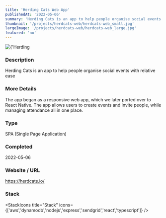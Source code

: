 ```yaml
---
title: 'Herding Cats Web App'
publishedAt: '2022-05-06'
summary: 'Herding Cats is an app to help people organise social events with relative ease'
thumbnail: '/projects/herdcats-web/herdcats-web_small.jpg'
largeImage: '/projects/herdcats-web/herdcats-web_large.jpg'
featured: 'no'
---
```


<div className="relative w-full h-[400px] sm:h-[600px] md:h-[760px] lg:h-[920px]">
  <Image
    alt={'Herding Cats Web App'}
    src={'/projects/herdcats-web/herdcats-web.jpg'}
    sizes="(max-width: 640px) 100%, 100%"
    fill={true}
    priority
    style={{
      objectFit: 'contain'
    }}
  />
</div>

### Description

Herding Cats is an app to help people organise social events with relative ease

### More Details

The app began as a responsive web app, which we later ported over to React Native. The app allows users to create events and invite people, while managing attendance all in one place.

### Type

SPA (Single Page Application)


### Completed
2022-05-06

### Website / URL
https://herdcats.io/


### Stack

<StackIcons
  title="Stack"
  icons={['aws','dynamodb','nodejs','express','sendgrid','react','typescript']}
  />
